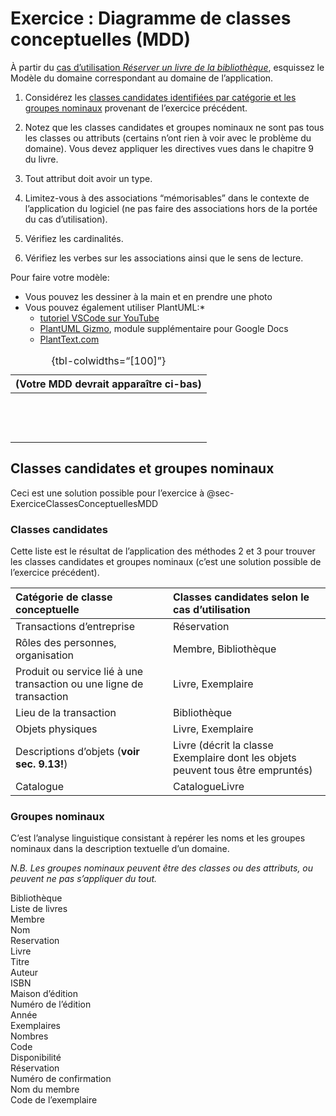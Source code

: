 # Exercice : Diagramme de classes conceptuelles (MDD)

À partir du [cas d'utilisation _Réserver un livre de la bibliothèque_](#sec-CU_Réserver_livre), esquissez le Modèle du domaine correspondant au
domaine de l'application.

1. Considérez les [classes candidates identifiées par catégorie et les groupes nominaux](#sec-ClassesCandidatesSolution) provenant de l'exercice précédent.

2. Notez que les classes candidates et groupes nominaux ne sont pas tous les classes ou attributs (certains n'ont rien à voir avec le problème du domaine). Vous devez appliquer
les directives vues dans le chapitre 9 du livre.

3. Tout attribut doit avoir un type.

4. Limitez-vous à des associations “mémorisables” dans le contexte de l'application du logiciel (ne pas faire des associations hors de la portée du cas d'utilisation).

5. Vérifiez les cardinalités.

6. Vérifiez les verbes sur les associations ainsi que le sens de lecture.

::: {.callout-note}

Pour faire votre modèle:

- Vous pouvez les dessiner à la main et en prendre une photo
- Vous pouvez également utiliser PlantUML:*
    - [tutoriel VSCode sur YouTube](https://www.youtube.com/watch?v=xkwJ9GwgZJU)
    - [PlantUML Gizmo](https://gsuite.google.com/marketplace/app/plantuml_gizmo/950520042571), module supplémentaire pour Google Docs
    - [PlantText.com](https://www.planttext.com/)

:::

| (Votre MDD devrait apparaître ci-bas) |
|---------------------------------------|
|                                       |
|                                       |
|                                       |
|                                       |
|                                       |
|                                       |
|                                       |
|                                       |
|                                       |
|                                       |
|                                       |
|                                       |
|                                       |

: {tbl-colwidths="[100]"}

## Classes candidates et groupes nominaux {#sec-ClassesCandidatesSolution .unnumbered .unlisted}

Ceci est une solution possible pour l'exercice à @sec-ExerciceClassesConceptuellesMDD

### Classes candidates {.unnumbered .unlisted}

Cette liste est le résultat de l'application des méthodes 2 et 3 pour trouver les classes
candidates et groupes nominaux (c'est une solution possible de l'exercice précédent).

 **Catégorie de classe conceptuelle** | **Classes candidates selon le cas d'utilisation** 
:----------|:----------
Transactions d'entreprise  | Réservation
Rôles des personnes, organisation  | Membre, Bibliothèque
Produit ou service lié à une transaction ou une ligne de transaction | Livre, Exemplaire
Lieu de la transaction  | Bibliothèque
Objets physiques | Livre, Exemplaire
Descriptions d'objets (**voir sec. 9.13!**)  | Livre (décrit la classe Exemplaire dont les objets peuvent tous être empruntés)
Catalogue | CatalogueLivre

### Groupes nominaux {#sec-groups}

C'est l'analyse linguistique consistant à repérer les noms et les
groupes nominaux dans la description textuelle d'un domaine.

*N.B. Les groupes nominaux peuvent être des classes ou des attributs, ou peuvent ne pas s'appliquer du tout.*

Bibliothèque \
Liste de livres \
Membre \
Nom \
Reservation \
Livre \
Titre \
Auteur \
ISBN \
Maison d'édition \
Numéro de l'édition \
Année \
Exemplaires \
Nombres \
Code \
Disponibilité \
Réservation \
Numéro de confirmation \
Nom du membre \
Code de l'exemplaire 